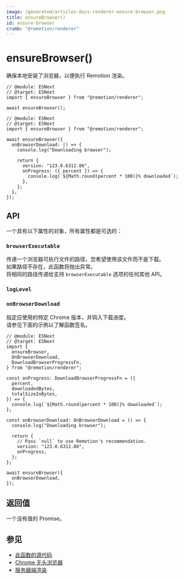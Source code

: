 ```yaml
---
image: /generated/articles-docs-renderer-ensure-browser.png
title: ensureBrowser()
id: ensure-browser
crumb: "@remotion/renderer"
---
```


# ensureBrowser()<AvailableFrom v="4.0.137" />

确保本地安装了浏览器，以便执行 Remotion 渲染。

```tsx twoslash title="Simple usage"
// @module: ESNext
// @target: ESNext
import { ensureBrowser } from "@remotion/renderer";

await ensureBrowser();
```

```tsx twoslash title="Setting a specific Chrome version and listening to progress"
// @module: ESNext
// @target: ESNext
import { ensureBrowser } from "@remotion/renderer";

await ensureBrowser({
  onBrowserDownload: () => {
    console.log("Downloading browser");

    return {
      version: "123.0.6312.86",
      onProgress: ({ percent }) => {
        console.log(`${Math.round(percent * 100)}% downloaded`);
      },
    };
  },
});
```

## API

一个具有以下属性的对象，所有属性都是可选的：

### `browserExecutable`

传递一个浏览器可执行文件的路径，您希望使用该文件而不是下载。  
如果路径不存在，此函数将抛出异常。  
将相同的路径传递给支持 `browserExecutable` 选项的任何其他 API。

### `logLevel`

<Options id="log" />

### `onBrowserDownload`

指定应使用的特定 Chrome 版本，并钩入下载进度。  
请参见下面的示例以了解函数签名。

```tsx twoslash title="init.ts"
// @module: ESNext
// @target: ESNext
import {
  ensureBrowser,
  OnBrowserDownload,
  DownloadBrowserProgressFn,
} from "@remotion/renderer";

const onProgress: DownloadBrowserProgressFn = ({
  percent,
  downloadedBytes,
  totalSizeInBytes,
}) => {
  console.log(`${Math.round(percent * 100)}% downloaded`);
};

const onBrowserDownload: OnBrowserDownload = () => {
  console.log("Downloading browser");

  return {
    // Pass `null` to use Remotion's recommendation.
    version: "123.0.6312.86",
    onProgress,
  };
};

await ensureBrowser({
  onBrowserDownload,
});
```

## 返回值

一个没有值的 Promise。

## 参见

- [此函数的源代码](https://github.com/remotion-dev/remotion/blob/main/packages/renderer/src/ensure-browser.ts)
- [Chrome 无头浏览器](/docs/miscellaneous/chrome-headless-shell)
- [服务器端渲染](/docs/ssr)

